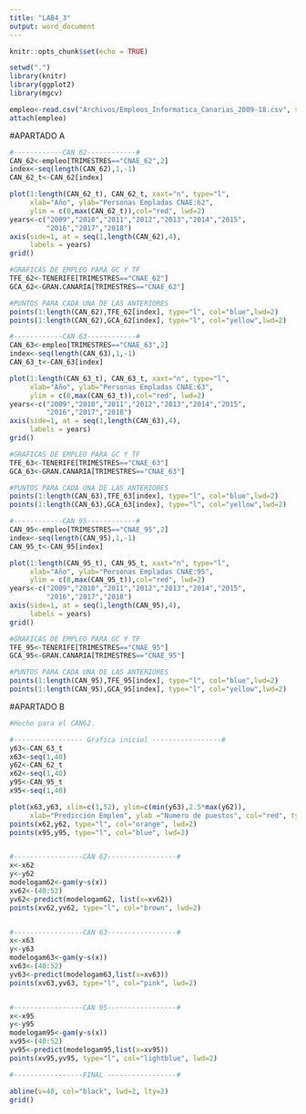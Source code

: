 ```yaml
---
title: "LAB4_3"
output: word_document
---
```


```r
knitr::opts_chunk$set(echo = TRUE)
```

```r
setwd(".")
library(knitr)
library(ggplot2)
library(mgcv)

empleo<-read.csv("Archivos/Empleos_Informatica_Canarias_2009-18.csv", sep=";")
attach(empleo)
```

#APARTADO A 

```r
#------------CAN 62------------#
CAN_62<-empleo[TRIMESTRES=="CNAE_62",2]
index<-seq(length(CAN_62),1,-1)
CAN_62_t<-CAN_62[index]

plot(1:length(CAN_62_t), CAN_62_t, xaxt="n", type="l",
     xlab="Año", ylab="Personas Empladas CNAE:62",
     ylim = c(0,max(CAN_62_t)),col="red", lwd=2)
years<-c("2009","2010","2011","2012","2013","2014","2015",
         "2016","2017","2018")
axis(side=1, at = seq(1,length(CAN_62),4), 
     labels = years)
grid()

#GRAFICAS DE EMPLEO PARA GC Y TF
TFE_62<-TENERIFE[TRIMESTRES=="CNAE_62"]
GCA_62<-GRAN.CANARIA[TRIMESTRES=="CNAE_62"]

#PUNTOS PARA CADA UNA DE LAS ANTERIORES
points(1:length(CAN_62),TFE_62[index], type="l", col="blue",lwd=2)
points(1:length(CAN_62),GCA_62[index], type="l", col="yellow",lwd=2)

#------------CAN 63------------#
CAN_63<-empleo[TRIMESTRES=="CNAE_63",2]
index<-seq(length(CAN_63),1,-1)
CAN_63_t<-CAN_63[index]

plot(1:length(CAN_63_t), CAN_63_t, xaxt="n", type="l",
     xlab="Año", ylab="Personas Empladas CNAE:63",
     ylim = c(0,max(CAN_63_t)),col="red", lwd=2)
years<-c("2009","2010","2011","2012","2013","2014","2015",
         "2016","2017","2018")
axis(side=1, at = seq(1,length(CAN_63),4), 
     labels = years)
grid()

#GRAFICAS DE EMPLEO PARA GC Y TF
TFE_63<-TENERIFE[TRIMESTRES=="CNAE_63"]
GCA_63<-GRAN.CANARIA[TRIMESTRES=="CNAE_63"]

#PUNTOS PARA CADA UNA DE LAS ANTERIORES
points(1:length(CAN_63),TFE_63[index], type="l", col="blue",lwd=2)
points(1:length(CAN_63),GCA_63[index], type="l", col="yellow",lwd=2)

#------------CAN 95------------#
CAN_95<-empleo[TRIMESTRES=="CNAE_95",2]
index<-seq(length(CAN_95),1,-1)
CAN_95_t<-CAN_95[index]

plot(1:length(CAN_95_t), CAN_95_t, xaxt="n", type="l",
     xlab="Año", ylab="Personas Empladas CNAE:95",
     ylim = c(0,max(CAN_95_t)),col="red", lwd=2)
years<-c("2009","2010","2011","2012","2013","2014","2015",
         "2016","2017","2018")
axis(side=1, at = seq(1,length(CAN_95),4), 
     labels = years)
grid()

#GRAFICAS DE EMPLEO PARA GC Y TF
TFE_95<-TENERIFE[TRIMESTRES=="CNAE_95"]
GCA_95<-GRAN.CANARIA[TRIMESTRES=="CNAE_95"]

#PUNTOS PARA CADA UNA DE LAS ANTERIORES
points(1:length(CAN_95),TFE_95[index], type="l", col="blue",lwd=2)
points(1:length(CAN_95),GCA_95[index], type="l", col="yellow",lwd=2)
```

#APARTADO B

```r
#Hecho para el CAN62.

#----------------- Grafica inicial -----------------#
y63<-CAN_63_t
x63<-seq(1,40)
y62<-CAN_62_t
x62<-seq(1,40)
y95<-CAN_95_t
x95<-seq(1,40)

plot(x63,y63, xlim=c(1,52), ylim=c(min(y63),2.5*max(y62)),
     xlab="Predicción Empleo", ylab ="Numero de puestos", col="red", type="l", lwd=2)
points(x62,y62, type="l", col="orange", lwd=2)
points(x95,y95, type="l", col="blue", lwd=2)


#-----------------CAN 62-----------------#
x<-x62
y<-y62
modelogam62<-gam(y~s(x))
xv62<-(40:52)
yv62<-predict(modelogam62, list(x=xv62))
points(xv62,yv62, type="l", col="brown", lwd=2)


#-----------------CAN 63-----------------#
x<-x63
y<-y63
modelogam63<-gam(y~s(x))
xv63<-(40:52)
yv63<-predict(modelogam63,list(x=xv63))
points(xv63,yv63, type="l", col="pink", lwd=2)


#-----------------CAN 95-----------------#
x<-x95
y<-y95
modelogam95<-gam(y~s(x))
xv95<-(40:52)
yv95<-predict(modelogam95,list(x=xv95))
points(xv95,yv95, type="l", col="lightblue", lwd=2)

#-----------------FINAL -----------------#

abline(v=40, col="black", lwd=2, lty=2)
grid()

```


